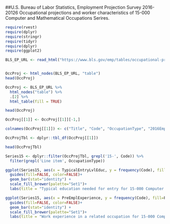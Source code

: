 ##U.S. Bureau of Labor Statistics, Employment Projection Survey
2016-20126 Occupational projections and worker characteristics of 15-000 Computer and Mathematical Occupations Serires. 

```{r}
require(rvest)
require(dplyr)
require(stringr)
require(tidyr)
require(dplyr)
require(ggplot2)
```



```{r}
BLS_EP_URL <- read_html("https://www.bls.gov/emp/tables/occupational-projections-and-characteristics.htm")


OccProj <- html_nodes(BLS_EP_URL, "table")
head(OccProj)

OccProj <- BLS_EP_URL %>%
  html_nodes("table") %>%
  .[2] %>%
  html_table(fill = TRUE)

head(OccProj)
```

```{r}

OccProj[[1]] <- OccProj[[1]][-1,]

colnames(OccProj[[1]]) <- c("Title", "Code", "OccupationType", "2016Employment", "2026Employment", "2016EmplChange2016-26", "2026EmplChange2016-26", "2016Self-Empl_Prcnt", "2016-26_AvgAnnual_OccOpenings", "2017MedianAnnualWage", "TypicalEntryLvlEduc", "PreEmplExperience", "PostEmplTraining")  

OccProjTbl <- dplyr::tbl_df(OccProj[[1]]) 

head(OccProjTbl)
```

```{r}


Series15 <- dplyr::filter(OccProjTbl, grepl('15-', Code)) %>%
  filter(grepl('Line item', OccupationType))

ggplot(Series15, aes(x = TypicalEntryLvlEduc, y = frequency(Code), fill=TypicalEntryLvlEduc)) + 
  guides(fill=FALSE, color=FALSE)+
  geom_bar(stat="identity") +
  scale_fill_brewer(palette="Set1")+
  labs(title = "Typical education needed for entry for 15-000 Computer Occupation", x = "Education", y = "Frequency") 

ggplot(Series15, aes(x = PreEmplExperience, y = frequency(Code), fill=PreEmplExperience)) + 
  guides(fill=FALSE, color=FALSE)+
  geom_bar(stat="identity") +
  scale_fill_brewer(palette="Set1")+
  labs(title = "Work experience in a related occupation for 15-000 Computer Occupation", x = "Experience", y = "Frequency") 

```

